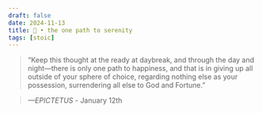 ```yaml
---
draft: false 
date: 2024-11-13
title: 🗿 • the one path to serenity
tags: [stoic]
---
```


>  “Keep this thought at the ready at daybreak, and through the day and night—there is only one path to happiness, and that is in giving up all outside of your sphere of choice, regarding nothing else as your possession, surrendering all else to God and Fortune.”

> *—EPICTETUS* - January 12th